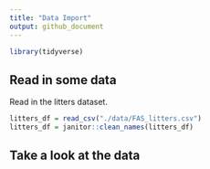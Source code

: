 ```yaml
---
title: "Data Import"
output: github_document
---
```

 
```r
library(tidyverse)
```

## Read in some data

Read in the litters dataset.  

```r
litters_df = read_csv("./data/FAS_litters.csv")
litters_df = janitor::clean_names(litters_df)
```


## Take a look at the data 
